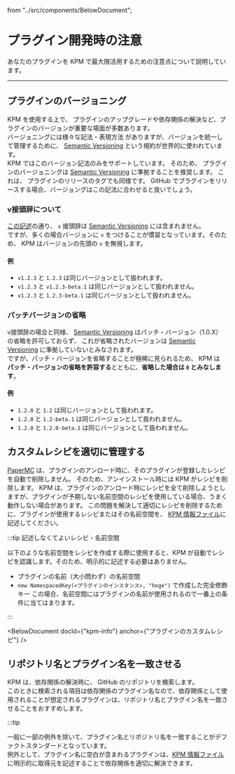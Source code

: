   from "../src/components/BelowDocument";


# プラグイン開発時の注意

あなたのプラグインを KPM で最大限活用するための注意点について説明しています。

---

## プラグインのバージョニング

KPM を使用する上で、 プラグインのアップグレードや依存関係の解決など、プラグインのバージョンが重要な場面が多数あります。  
バージョニングには様々な記法・表現方法 がありますが、バージョンを統一して管理するために、 [Semantic Versioning](https://semver.org/lang/ja/) という規約が世界的に使われています。  
KPM ではこのバージョン記法のみをサポートしています。 そのため、 プラグインのバージョニングは [Semantic Versioning](https://semver.org/lang/ja/) に準拠することを推奨します。
これは、 プラグインのリリースのタグでも同様です。 GitHub でプラグインをリリースする場合、バージョングはこの記法に合わせると良いでしょう。

### v接頭辞について

[この記述](https://semver.org/lang/ja/#v123はセマンティック-バージョンでしょうか)の通り、 `v` 接頭辞は [Semantic Versioning](https://semver.org/lang/ja/) には含まれません。  
ですが、多くの場合バージョンに `v` をつけることが慣習となっています。そのため、 KPM はバージョンの先頭の `v` を無視します。

#### 例

+ `v1.2.3` と `1.2.3` は同じバージョンとして扱われます。
+ `v1.2.3` と `v1.2.3-beta.1` は同じバージョンとして扱われません。
+ `v1.2.3` と `1.2.3-beta.1` は同じバージョンとして扱われません。

### パッチバージョンの省略

v接頭辞の場合と同様、 [Semantic Versioning](https://semver.org/lang/ja/) はパッチ・バージョン（1.0.X）の省略を許可しておらず、
これが省略されたバージョンは [Semantic Versioning](https://semver.org/lang/ja/) に準拠していないとみなされます。  
ですが、パッチ・バージョンを省略することが極稀に見られるため、 KPM は **パッチ・バージョンの省略を許容する**とともに、**省略した場合は `0` とみなします**。

#### 例

+ `1.2.0` と `1.2` は同じバージョンとして扱われます。
+ `1.2.0` と `1.2-beta.1` は同じバージョンとして扱われません。
+ `1.2.0` と `1.2.0-beta.1` は同じバージョンとして扱われません。

## カスタムレシピを適切に管理する

[PaperMC](https://papermc.io/) は、プラグインのアンロード時に、そのプラグインが登録したレシピを自動で削除しません。
そのため、アンインストール時には KPM がレシピを削除します。
KPM は、プラグインのアンロード時にレシピを全て削除しようとしますが、プラグインが予期しない名前空間のレシピを使用している場合、うまく動作しない場合があります。
この問題を解決して適切にレシピを削除するために、プラグインが使用するレシピまたはその名前空間を、 [KPM 情報ファイル](/dev-docs/use-kpm/kpm-info)に記述してください。

:::tip 記述しなくてよいレシピ・名前空間

以下のような名前空間をレシピを作成する際に使用すると、KPM が自動でレシピを認識します。そのため、明示的に記述する必要はありません。

+ プラグインの名前（大小問わず）の名前空間
+ `new NamespacedKey(<プラグインのインスタンス>, "hoge")` で作成した完全修飾キー
  この場合、名前空間にはプラグインの名前が使用されるので一番上の条件に当てはまります。

:::

<BelowDocument docId={"kpm-info"} anchor={"プラグインのカスタムレシピ"} /> 

## リポジトリ名とプラグイン名を一致させる

KPM は、依存関係の解決時に、 GitHub のリポジトリを検索します。  
このときに検索される項目は依存関係のプラグイン名なので、依存関係として使用されることが想定されるプラグインは、リポジトリ名とプラグイン名を一致させることをおすすめします。

:::tip

一般に一部の例外を除いて、プラグイン名とリポジトリ名を一致することがデファクトスタンダードとなっています。    
例外として、プラグイン名に空白が含まれるプラグインは、[KPM 情報ファイル](/dev-docs/use-kpm/kpm-info#依存先プラグインの解決クエリ)に明示的に取得元を記述することで依存関係を適切に解決できます。
